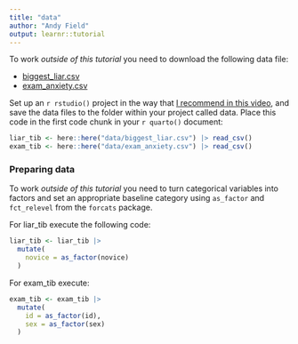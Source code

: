 ```yaml
---
title: "data"
author: "Andy Field"
output: learnr::tutorial
---
```


To work *outside of this tutorial* you need to download the following data file:

* [biggest_liar.csv](https://www.discovr.rocks/csv/biggest_liar.csv)
* [exam_anxiety.csv](https://www.discovr.rocks/csv/exam_anxiety.csv)

Set up an `r rstudio()` project in the way that [I recommend in this video](https://youtu.be/mqT7c17tofE?si=R0aSApz66fGQKESl), and save the data files to the folder within your project called [data]{.alt}. Place this code in the first code chunk in your `r quarto()` document:

```r
liar_tib <- here::here("data/biggest_liar.csv") |> read_csv()
exam_tib <- here::here("data/exam_anxiety.csv") |> read_csv()
```

### Preparing data

To work *outside of this tutorial* you need to turn categorical variables into factors and set an appropriate baseline category using `as_factor` and `fct_relevel` from the `forcats` package. 

For [liar_tib]{.alt} execute the following code:

```r
liar_tib <- liar_tib |> 
  mutate(
    novice = as_factor(novice)
  )
```

For [exam_tib]{.alt} execute:

```r
exam_tib <- exam_tib |>
  mutate(
    id = as_factor(id),
    sex = as_factor(sex)
  )
```


